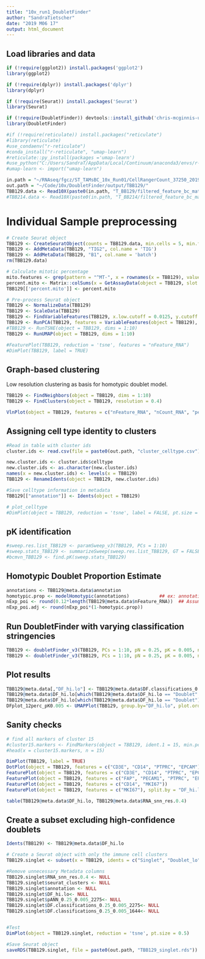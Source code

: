 ```yaml
---
title: "10x_run1_DoubletFinder"
author: "SandraTietscher"
date: "2019 M06 17"
output: html_document
---
```



## Load libraries and data

```r
if (!require(ggplot2)) install.packages('ggplot2')
library(ggplot2)

if (!require(dplyr)) install.packages('dplyr')
library(dplyr)

if (!require(Seurat)) install.packages('Seurat')
library(Seurat)

if (!require(DoubletFinder)) devtools::install_github('chris-mcginnis-ucsf/DoubletFinder')
library(DoubletFinder)

#if (!require(reticulate)) install.packages("reticulate")
#library(reticulate)
#use_condaenv("r-reticulate")
#conda_install("r-reticulate", "umap-learn")
#reticulate::py_install(packages ='umap-learn')
#use_python("C:/Users/SandraT/AppData/Local/Continuum/anaconda3/envs/r-reticulate/python.exe")
#umap-learn <- import("umap-learn")

in.path = "~/RNAseq/fgcz/ST_TAMsBC_10x_Run01/CellRangerCount_37250_2019-05-27--16-31-27/"
out.path = "~/Code/10x/DoubletFinder/output/TBB129/"
TBB129.data <- Read10X(paste0(in.path, "T_BB129/filtered_feature_bc_matrix"))
#TBB214.data <- Read10X(paste0(in.path, "T_BB214/filtered_feature_bc_matrix"))
```

# Individual Sample preprocessing

```r

# Create Seurat object
TBB129 <- CreateSeuratObject(counts = TBB129.data, min.cells = 5, min.features = 200, project = "TBB129")
TBB129 <- AddMetaData(TBB129, "TIG2", col.name = 'TIG')
TBB129 <- AddMetaData(TBB129, "B1", col.name = 'batch')
rm(TBB129.data)

# Calculate mitotic percentage
mito.features <- grep(pattern = "^MT-", x = rownames(x = TBB129), value = TRUE)
percent.mito <- Matrix::colSums(x = GetAssayData(object = TBB129, slot = 'counts')[mito.features, ]) / Matrix::colSums(x = GetAssayData(object = TBB129, slot = 'counts'))
TBB129[['percent.mito']] <- percent.mito

# Pre-process Seurat object
TBB129 <- NormalizeData(TBB129)
TBB129 <- ScaleData(TBB129)
TBB129 <- FindVariableFeatures(TBB129, x.low.cutoff = 0.0125, y.cutoff = 0.25, do.plot=FALSE)
TBB129 <- RunPCA(TBB129, features = VariableFeatures(object = TBB129), verbose = FALSE)
#TBB129 <- RunTSNE(object = TBB129, dims = 1:10)
TBB129 <- RunUMAP(object = TBB129, dims = 1:10)

#FeaturePlot(TBB129, reduction = 'tsne', features = "nFeature_RNA")
#DimPlot(TBB129, label = TRUE)
```

## Graph-based clustering
Low resolution clustering as basis for homotypic doublet model.

```r
TBB129 <- FindNeighbors(object = TBB129, dims = 1:10)
TBB129 <- FindClusters(object = TBB129, resolution = 0.4)

VlnPlot(object = TBB129, features = c("nFeature_RNA", "nCount_RNA", "percent.mito"), ncol = 3, pt.size = 0, sort = FALSE)
```
## Assigning cell type identity to clusters

```r
#Read in table with cluster ids
cluster.ids <- read.csv(file = paste0(out.path, "cluster_celltype.csv"))

new.cluster.ids <- cluster.ids$celltype
new.cluster.ids <- as.character(new.cluster.ids)
names(x = new.cluster.ids) <- levels(x = TBB129)
TBB129 <- RenameIdents(object = TBB129, new.cluster.ids)

#Save celltype information in metadata
TBB129[["annotation"]] <- Idents(object = TBB129)

# plot_celltype 
#DimPlot(object = TBB129, reduction = 'tsne', label = FALSE, pt.size = 0.5, group.by = "RNA_snn_res.0.4")
```
## pK identification

```r

#sweep.res.list_TBB129 <- paramSweep_v3(TBB129, PCs = 1:10)
#sweep.stats_TBB129 <- summarizeSweep(sweep.res.list_TBB129, GT = FALSE)
#bcmvn_TBB129 <- find.pK(sweep.stats_TBB129)

```

## Homotypic Doublet Proportion Estimate 
```r
annotations <- TBB129@meta.data$annotation
homotypic.prop <- modelHomotypic(annotations)           ## ex: annotations ~ number of cell types present
nExp_poi <- round(0.12*length(TBB129@meta.data$nFeature_RNA))  ## Assuming 8% doublet formation rate - tailor for your dataset
nExp_poi.adj <- round(nExp_poi*(1-homotypic.prop))
```


## Run DoubletFinder with varying classification stringencies 
```r
TBB129 <- doubletFinder_v3(TBB129, PCs = 1:10, pN = 0.25, pK = 0.005, nExp = nExp_poi, reuse.pANN = FALSE)
TBB129 <- doubletFinder_v3(TBB129, PCs = 1:10, pN = 0.25, pK = 0.005, nExp = nExp_poi.adj, reuse.pANN = "pANN_0.25_0.005_2275")
```

## Plot results 
```r
TBB129@meta.data[,"DF_hi.lo"] <- TBB129@meta.data$DF.classifications_0.25_0.005_2275
TBB129@meta.data$DF_hi.lo[which(TBB129@meta.data$DF_hi.lo == "Doublet" & TBB129@meta.data$DF.classifications_0.25_0.005_1644 == "Singlet")] <- "Doublet_lo"
TBB129@meta.data$DF_hi.lo[which(TBB129@meta.data$DF_hi.lo == "Doublet")] <- "Doublet_hi"
DFplot_12perc_pK0.005 <- UMAPPlot(TBB129, group.by="DF_hi.lo", plot.order=c("Doublet_hi","Doublet_lo","Singlet"), colors.use=c("black","gold","red"))
```

## Sanity checks

```r

# find all markers of cluster 15
#cluster15.markers <- FindMarkers(object = TBB129, ident.1 = 15, min.pct = 0.25)
#head(x = cluster15.markers, n = 15)

DimPlot(TBB129, label = TRUE)
DotPlot(object = TBB129, features = c("CD3E", "CD14", "PTPRC", "EPCAM"))
FeaturePlot(object = TBB129, features = c("CD3E", "CD14", "PTPRC", "EPCAM"))
FeaturePlot(object = TBB129, features = c("FAP", "PECAM1", "PTPRC", "EPCAM"))
FeaturePlot(object = TBB129, features = c("CD14", "MKI67"))
FeaturePlot(object = TBB129, features = c("MKI67"), split.by = "DF_hi.lo")

table(TBB129@meta.data$DF_hi.lo, TBB129@meta.data$RNA_snn_res.0.4)
```

## Create a subset excluding high-confidence doublets
```r
Idents(TBB129) <- TBB129@meta.data$DF_hi.lo

# Create a Seurat object with only the immune cell clusters
TBB129.singlet <- subset(x = TBB129, idents = c("Singlet", "Doublet_lo"))

#Remove unnecessary Metadata columns
TBB129.singlet$RNA_snn_res.0.4 <- NULL
TBB129.singlet$seurat_clusters <- NULL
TBB129.singlet$annotation <- NULL
TBB129.singlet$DF_hi.lo<- NULL
TBB129.singlet$pANN_0.25_0.005_2275<- NULL
TBB129.singlet$DF.classifications_0.25_0.005_2275<- NULL
TBB129.singlet$DF.classifications_0.25_0.005_1644<- NULL


#Test
DimPlot(object = TBB129.singlet, reduction = 'tsne', pt.size = 0.5)

#Save Seurat object
saveRDS(TBB129.singlet, file = paste0(out.path, "TBB129_singlet.rds"))
```